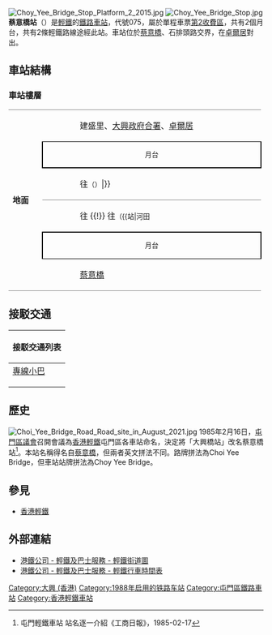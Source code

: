 {{Unreferenced |time=2014-04-04T10:39:17+00:00 }}
{{noteTA
|1=月台}}
{{Infobox station
|name = 蔡意橋
|eng_name = Choy Yee Bridge
|linecolour={{輕鐵顏色|507}}
|linecolour2={{輕鐵顏色|751}}
|image = Choy Yee Bridge Stop Platform 1 2015.jpg
|caption = 蔡意橋站1號月台（2015年）
|borough = {{HKG}}[[新界|新界]][[屯門區|屯門區]]
|address = [[蔡意橋|蔡意橋]]
|coordinates = {{Coord|22|24|0|N|113|58|26.7|E|display=it|type:railwaystation}}
|elevation = 
|operator = [[香港鐵路有限公司|香港鐵路有限公司]]
|lines = {{香港輕鐵路綫|507}}{{香港輕鐵路綫|751}}
|distance = 
|platform = 2個[[側式月台|側式月台]]
|tracks = 2條
|connections = 
|farezone = [[輕鐵第2收費區|第2收費區]]
|structure = 地面車站
|hall = 
|depth = 
|levels = 
|interchange = 
|exits = 
|lift = 
|escalator = 
|shop = 
|architect = 
|architectural_style = 
|colour = 
|status = 使用中
|code = 075
|built = 
|opened = 1988年9月18日
|opening = 
|closed = 
|rebuilt = 
|former = 
|passengers = 
|first = {{collapsible list
 |title = 　
 |
{{香港輕鐵路綫|507}}
:往{{站|田景}}：05:40
:往{{站|屯門碼頭}}：05:35<br />
{{香港輕鐵路綫|751}}
:往{{站|天逸}}：05:27
:往{{站|友愛}}：05:56
}}
|last = {{collapsible list
 |title = 　
 |
{{香港輕鐵路綫|507}}
:往{{站|田景}}：01:02
:往{{站|屯門碼頭}}：01:05<br />
{{香港輕鐵路綫|751}}
:往{{站|天逸}}：00:45
:往{{站|友愛}}：01:21
}}
|adjacent = {{Adjacent stations|system=香港輕鐵
|line1=507|left1=河田|right1=銀圍
|line2=751|left2=河田|right2=澤豐}}
|other_services = 
|route_map = {{Routemap|inline=yes|legend=no|map=
uSTRg\uSTRf~~ ~~{{rmr|Licon=U|{{站|澤豐}}}}
uSTRc2\uABZg3!~uSTRc2\uABZg3\
uSTRfq\uABZr+12\uSTR!~uSTR3+1!~uSTRc4\uSTR!~uSTRc4\\~~ ~~{{rmr|Licon=L|{{站|銀圍}}}}
uSTRgq\uABZr+12\uSTR!~uSTR2+4!~uSTRc3\uSTR!~uSTRc3\\
uSTRc1\uABZg+4!~uSTRc1\uABZg+4\
uSTR\uSTR+BSl
uSTR\uSTR+BSl!~num2l
uSTR+BSr!~num1r\uSTR
uSTR+BSr\uSTR
uSTRg\uSTRf~~ ~~{{rmr|Licon=D|{{站|河田||香港}}}}
}}
}}
[[File:Choy_Yee_Bridge_Stop_Platform_2_2015.jpg|thumb]]
[[File:Choy_Yee_Bridge_Stop.jpg|thumb]]
'''蔡意橋站'''（{{lang-en|Choy Yee Bridge Stop}}）是[[香港輕鐵|輕鐵]]的[[鐵路車站|鐵路車站]]，代號075，屬於單程車票[[輕鐵第2收費區|第2收費區]]，共有2個月台，共有2條輕鐵路線途經此站。車站位於[[蔡意橋|蔡意橋]]、石排頭路交界，在[[卓爾居|卓爾居]]對出。

==車站結構==
===車站樓層===
{|cellspacing=0 cellpadding=3
|-
|style="border-bottom:solid 1px gray;border-top:solid 1px gray;" width=50 rowspan=8 valign=top|'''地面'''
|style="border-top:solid 1px gray;" width=50|{{出}}
|style="border-top:solid 1px gray;" width=350|建盛里、[[大興政府合署|大興政府合署]]、[[卓爾居|卓爾居]]
|-
|style="border-top:solid 1px black;border-right:solid 2px black;border-left:solid 2px black;border-bottom:solid 2px black;font-size:smaller;" colspan=2  align=center|月台
|-
|style="border-bottom:solid 1px gray;"|
|style="border-bottom:solid 1px gray;"|{{split text|{{月台編號|LR|1}} {{香港輕鐵路綫|507}} 往{{站|田景}}<small>（{{站|銀圍}}）</small> {{!}} {{香港輕鐵路綫|751}} 往{{站|天逸}}<small>（{{站|澤豐}}）</small>|{{arrow|R}}}}
|-
|{{arrow|L}}
|{{月台編號|LR|2}} {{香港輕鐵路綫|507}} 往{{站|屯門碼頭}} {{!}} {{香港輕鐵路綫|751}} 往{{站|友愛}}<small>（{{站|河田||香港}}）</small>
|-
|style="border-top:solid 2px black;border-right:solid 2px black;border-left:solid 2px black;border-bottom:solid 1px black;font-size:smaller;" colspan=2 align=center|月台
|-
|style="border-bottom:solid 1px gray;"|{{出}}
|style="border-bottom:solid 1px gray;"|[[蔡意橋|蔡意橋]]
|}

==接駁交通==
{| class="mw-collapsible mw-collapsed wikitable" style="margin: 0 auto; width: auto;" 
! 接駁交通列表
|-
|
;[[香港小巴|專線小巴]]
{{新界專線小巴簡單列表|45}}
|}
==歷史==
[[File:Choi_Yee_Bridge_Road_Road_site_in_August_2021.jpg|thumb]]
1985年2月16日，[[屯門區議會|屯門區議會]]召開會議為[[香港輕鐵|香港輕鐵]]屯門區各車站命名，決定將「大興橋站」改名蔡意橋站<ref>屯門輕鐵車站 站名逐一介紹《工商日報》，1985-02-17</ref>。本站名稱得名自[[蔡意橋|蔡意橋]]，但兩者英文拼法不同。路牌拼法為Choi Yee Bridge，但車站站牌拼法為Choy Yee Bridge。

==參見==
*[[香港輕鐵|香港輕鐵]]

==外部連結==
*[http://mtr.com.hk/archive/ch/services/maps/04.gif 港鐵公司 - 輕鐵及巴士服務 - 輕鐵街道圖] {{Wayback|url=http://mtr.com.hk/archive/ch/services/maps/04.gif |date=20160304095050 }}
*[http://www.mtr.com.hk/chi/lr_bus/schedule/schedule_index.html 港鐵公司 - 輕鐵及巴士服務 - 輕鐵行車時間表] {{Wayback|url=http://www.mtr.com.hk/chi/lr_bus/schedule/schedule_index.html |date=20081029002605 }}

{{香港輕鐵507綫}}
{{香港輕鐵751綫}}
{{港鐵車站|LRT}}

[[Category:大興_(香港)|Category:大興 (香港)]]
[[Category:1988年启用的铁路车站|Category:1988年启用的铁路车站]]
[[Category:屯門區鐵路車站|Category:屯門區鐵路車站]]
[[Category:香港輕鐵車站|Category:香港輕鐵車站]]